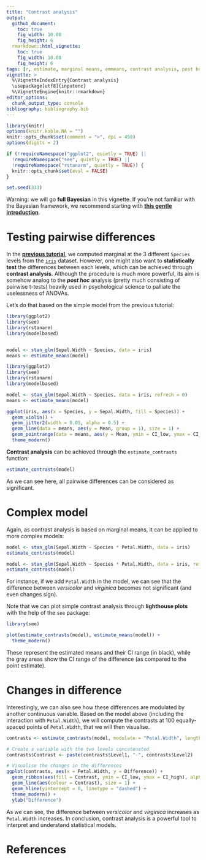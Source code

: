 ```yaml
---
title: "Contrast analysis"
output: 
  github_document:
    toc: true
    fig_width: 10.08
    fig_height: 6
  rmarkdown::html_vignette:
    toc: true
    fig_width: 10.08
    fig_height: 6
tags: [r, estimate, marginal means, emmeans, contrast analysis, post hoc, pairwise t tests]
vignette: >
  %\VignetteIndexEntry{Contrast analysis}
  \usepackage[utf8]{inputenc}
  %\VignetteEngine{knitr::rmarkdown}
editor_options: 
  chunk_output_type: console
bibliography: bibliography.bib
---
```


```r
library(knitr)
options(knitr.kable.NA = "")
knitr::opts_chunk$set(comment = ">", dpi = 450)
options(digits = 2)

if (!requireNamespace("ggplot2", quietly = TRUE) ||
  !requireNamespace("see", quietly = TRUE) ||
  !requireNamespace("rstanarm", quietly = TRUE)) {
  knitr::opts_chunk$set(eval = FALSE)
}

set.seed(333)
```

Warning: we will go **full Bayesian** in this vignette. If you're not familiar
with the Bayesian framework, we recommend starting with [**this gentle
introduction**](https://easystats.github.io/bayestestR/articles/bayestestR.html).

# Testing pairwise differences

In the [**previous
tutorial**](https://easystats.github.io/estimate/articles/estimate_means.html),
we computed marginal at the 3 different `Species` levels from the
[`iris`](https://en.wikipedia.org/wiki/Iris_flower_data_set) dataset. However,
one might also want to **statistically test** the differences between each
levels, which can be achieved through **contrast analysis**. Although the
procedure is much more powerful, its aim is somehow analog to the ***post hoc***
analysis (pretty much consisting of pairwise t-tests) heavily used in
psychological science to palliate the uselessness of ANOVAs.

Let's do that based on the simple model from the previous tutorial:

```r
library(ggplot2)
library(see)
library(rstanarm)
library(modelbased)


model <- stan_glm(Sepal.Width ~ Species, data = iris)
means <- estimate_means(model)
```
```r
library(ggplot2)
library(see)
library(rstanarm)
library(modelbased)

model <- stan_glm(Sepal.Width ~ Species, data = iris, refresh = 0)
means <- estimate_means(model)
```
```r
ggplot(iris, aes(x = Species, y = Sepal.Width, fill = Species)) +
  geom_violin() +
  geom_jitter2(width = 0.05, alpha = 0.5) +
  geom_line(data = means, aes(y = Mean, group = 1), size = 1) +
  geom_pointrange(data = means, aes(y = Mean, ymin = CI_low, ymax = CI_high), size = 1, color = "white") +
  theme_modern()
```

**Contrast analysis** can be achieved through the `estimate_contrasts`
function:

```r
estimate_contrasts(model)
```

As we can see here, all pairwise differences can be considered as significant.

# Complex model

Again, as contrast analysis is based on marginal means, it can be applied to
more complex models:

```r
model <- stan_glm(Sepal.Width ~ Species * Petal.Width, data = iris)
estimate_contrasts(model)
```
```r
model <- stan_glm(Sepal.Width ~ Species * Petal.Width, data = iris, refresh = 0, iter = 1000, chains = 2)
estimate_contrasts(model)
```

For instance, if we add `Petal.Width` in the model, we can see that the
difference between *versicolor* and *virginica* becomes not significant (and
even changes sign).

Note that we can plot simple contrast analysis through **lighthouse plots** with
the help of the `see` package:

```r
library(see)

plot(estimate_contrasts(model), estimate_means(model)) +
  theme_modern()
```

These represent the estimated means and their CI range (in black), while the
gray areas show the CI range of the difference (as compared to the point
estimate).

# Changes in difference

Interestingly, we can also see how these differences are modulated by another
continuous variable. Based on the model above (including the interaction with
`Petal.Width`), we will compute the contrasts at 100 equally-spaced points of
`Petal.Width`, that we will then visualise.

```r
contrasts <- estimate_contrasts(model, modulate = "Petal.Width", length = 100)

# Create a variable with the two levels concatenated
contrasts$Contrast <- paste(contrasts$Level1, "-", contrasts$Level2)

# Visualise the changes in the differences
ggplot(contrasts, aes(x = Petal.Width, y = Difference)) +
  geom_ribbon(aes(fill = Contrast, ymin = CI_low, ymax = CI_high), alpha = 0.2) +
  geom_line(aes(colour = Contrast), size = 1) +
  geom_hline(yintercept = 0, linetype = "dashed") +
  theme_modern() +
  ylab("Difference")
```

As we can see, the difference between *versicolor* and *virginica* increases as
`Petal.Width` increases. In conclusion, contrast analysis is a powerful tool to
interpret and understand statistical models.

# References

